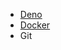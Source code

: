 - [Deno](https://docs.deno.com/runtime/manual/getting_started/installation)
- [Docker](https://docs.docker.com/get-docker/)
- Git
